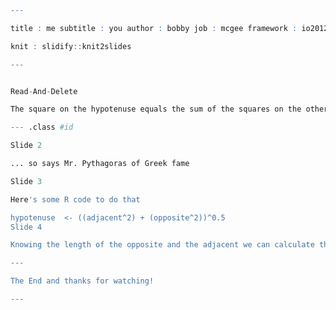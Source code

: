 



````r

---

title : me subtitle : you author : bobby job : mcgee framework : io2012 # {io2012, html5slides, shower, dzslides, ...} highlighter : highlight.js # {highlight.js, prettify, highlight} hitheme : tomorrow # widgets : [] # {mathjax, quiz, bootstrap} mode : selfcontained # {standalone, draft}

knit : slidify::knit2slides

---


Read-And-Delete

The square on the hypotenuse equals the sum of the squares on the other two sides. Yay!

--- .class #id

Slide 2

... so says Mr. Pythagoras of Greek fame

Slide 3

Here's some R code to do that

hypotenuse  <- ((adjacent^2) + (opposite^2))^0.5
Slide 4

Knowing the length of the opposite and the adjacent we can calculate the length of the hypotenuse

---

The End and thanks for watching!

---


````

